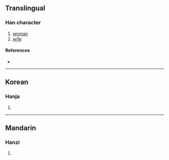 {{character info/new}}
==Translingual==

===Han character===
{{Han char|rn=38|rad=女|as=09|sn=12|four=|canj=VNBC|ids=⿰女負}}

# [[woman]]
# [[wife]]

====References====
* {{Han ref|kx=0266.290|dkj=06490|dj=0533.330|hdz=21068.030|uh=5A8D|ud=23181}}

----

==Korean==

===Hanja===
{{ko-hanja|hangeul=부|rv=bu|mr=pu|y=pwu}}

# {{defn|lang=ko|sort=女09}}

----

==Mandarin==

===Hanzi===
{{cmn-hanzi|pin=[[fù]] ([[fu4]]), [[yuán]] ([[yuan2]])|wg=fu<sup>4</sup>, yüan<sup>2</sup>}}

# {{defn|lang=cmn|sort=女09}}